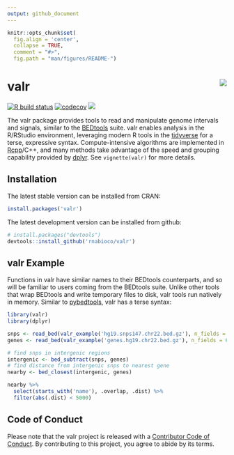 ```yaml
---
output: github_document
---
```


```r
knitr::opts_chunk$set(
  fig.align = 'center',
  collapse = TRUE,
  comment = "#>",
  fig.path = "man/figures/README-")
```

# valr <img src="man/figures/logo.png" align="right" />

<!-- badges: start -->
[![R build status](https://github.com/rnabioco/valr/workflows/R-CMD-check/badge.svg)](https://github.com/rnabioco/valr/actions)
[![codecov](https://codecov.io/gh/rnabioco/valr/branch/master/graph/badge.svg)](https://codecov.io/gh/rnabioco/valr)
[![](https://www.r-pkg.org/badges/version/valr)](https://CRAN.R-project.org/package=valr)
<!-- badges: end -->

The valr package provides tools to read and manipulate genome intervals and signals, similar to the [BEDtools](https://bedtools.readthedocs.io/en/latest/) suite. valr enables analysis in the R/RStudio environment, leveraging modern R tools in the [tidyverse](https://tidyverse.org) for a terse, expressive syntax. Compute-intensive algorithms are implemented in [Rcpp](https://www.rcpp.org)/C++, and many methods take advantage of the speed and grouping capability provided by [dplyr](https://dplyr.tidyverse.org). See `vignette(valr)` for more details.

## Installation

The latest stable version can be installed from CRAN:

``` r
install.packages('valr')
```

The latest development version can be installed from github:

``` r
# install.packages("devtools")
devtools::install_github('rnabioco/valr')
```

## valr Example
Functions in valr have similar names to their BEDtools counterparts, and so will be familiar to users coming from the BEDtools suite. Unlike other tools that wrap BEDtools and write temporary files to disk, valr tools run natively in memory. Similar to [pybedtools](https://daler.github.io/pybedtools/#why-pybedtools), valr has a terse syntax:

```r
library(valr)
library(dplyr)

snps <- read_bed(valr_example('hg19.snps147.chr22.bed.gz'), n_fields = 6)
genes <- read_bed(valr_example('genes.hg19.chr22.bed.gz'), n_fields = 6)

# find snps in intergenic regions
intergenic <- bed_subtract(snps, genes)
# find distance from intergenic snps to nearest gene
nearby <- bed_closest(intergenic, genes)

nearby %>%
  select(starts_with('name'), .overlap, .dist) %>%
  filter(abs(.dist) < 5000)
```

## Code of Conduct

Please note that the valr project is released with a [Contributor Code of Conduct](https://rnabioco.github.io/valr/CODE_OF_CONDUCT.html). By contributing to this project, you agree to abide by its terms.
